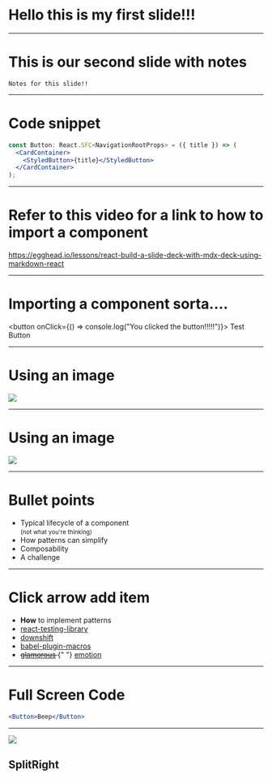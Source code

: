
# Hello this is my first slide!!!

---

# This is our second slide with notes

```notes
Notes for this slide!!
```

---

# Code snippet

```jsx
const Button: React.SFC<NavigationRootProps> = ({ title }) => (
  <CardContainer>
    <StyledButton>{title}</StyledButton>
  </CardContainer>
);
```

---

# Refer to this video for a link to how to import a component

https://egghead.io/lessons/react-build-a-slide-deck-with-mdx-deck-using-markdown-react

---

# Importing a component sorta....


<button onClick={() => console.log("You clicked the button!!!!!")}>
  Test Button
</button>

---

# Using an image

<Image size="400" src="./img/test.jpg" />

---

# Using an image

<Image size="200" src="./img/TestCode.png" />

---

# Bullet points

- Typical lifecycle of a component <br /><small>(not what you're thinking)</small>
- How patterns can simplify
- Composability
- A challenge

---

# Click arrow add item

<div style={{ fontSize: 40, textAlign: "left" }}>
  <ul>
    <li>
      <strong>How</strong> to implement patterns
    </li>
    <Appear>
      <li>
        <a href="https://github.com/kentcdodds/react-testing-library">
          react-testing-library
        </a>
      </li>
      <li>
        <a href="https://github.com/kentcdodds/downshift">downshift</a>
      </li>
      <li>
        <a href="https://github.com/kentcdodds/babel-plugin-macros">
          babel-plugin-macros
        </a>
      </li>
      <li>
        <del>
          <a href="https://github.com/paypal/glamorous/issues/419">glamorous</a>
        </del>{" "}
        <a href="https://emotion.sh">emotion</a>
      </li>
    </Appear>
  </ul>
</div>

---

# Full Screen Code


```jsx
<Button>Beep</Button>
```

---


![](./img/test.jpg)

## SplitRight
